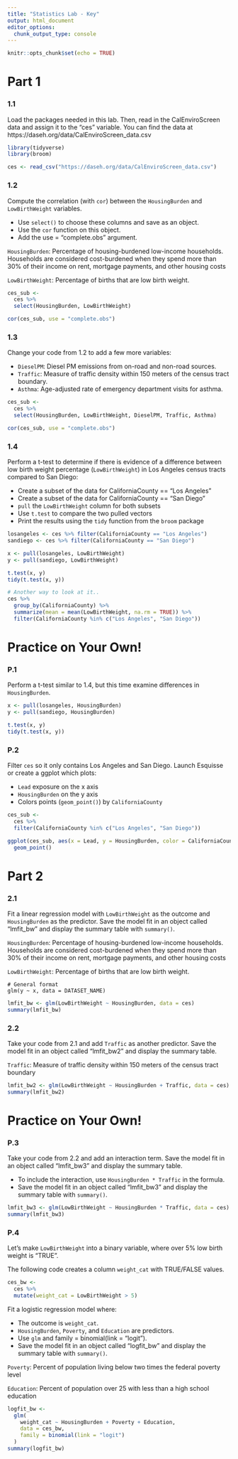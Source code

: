```yaml
---
title: "Statistics Lab - Key"
output: html_document
editor_options: 
  chunk_output_type: console
---
```


```r
knitr::opts_chunk$set(echo = TRUE)
```

# Part 1

### 1.1

Load the packages needed in this lab. Then, read in the CalEnviroScreen data and assign it to the "ces" variable. You can find the data at https://daseh.org/data/CalEnviroScreen_data.csv


```r
library(tidyverse)
library(broom)
```

```r
ces <- read_csv("https://daseh.org/data/CalEnviroScreen_data.csv")
```

### 1.2

Compute the correlation (with `cor`) between the `HousingBurden` and `LowBirthWeight` variables. 

* Use `select()` to choose these columns and save as an object. 
* Use the `cor` function on this object.
* Add the use = "complete.obs" argument.

`HousingBurden`: Percentage of housing-burdened low-income households. Households are considered cost-burdened when they spend more than 30% of their income on rent, mortgage payments, and other housing costs

`LowBirthWeight`: Percentage of births that are low birth weight.

```r
ces_sub <-
  ces %>%
  select(HousingBurden, LowBirthWeight)

cor(ces_sub, use = "complete.obs")
```

### 1.3

Change your code from 1.2 to add a few more variables: 

* `DieselPM`: Diesel PM emissions from on-road and non-road sources. 
* `Traffic`: Measure of traffic density within 150 meters of the census tract boundary. 
* `Asthma`: Age-adjusted rate of emergency department visits for asthma. 

```r
ces_sub <-
  ces %>%
  select(HousingBurden, LowBirthWeight, DieselPM, Traffic, Asthma)

cor(ces_sub, use = "complete.obs")
```

### 1.4

Perform a t-test to determine if there is evidence of a difference between low birth weight percentage (`LowBirthWeight`) in Los Angeles census tracts compared to San Diego:

* Create a subset of the data for CaliforniaCounty == "Los Angeles"
* Create a subset of the data for CaliforniaCounty == "San Diego"
* `pull` the `LowBirthWeight` column for both subsets
* Use `t.test` to compare the two pulled vectors
* Print the results using the `tidy` function from the `broom` package

```r
losangeles <- ces %>% filter(CaliforniaCounty == "Los Angeles")
sandiego <- ces %>% filter(CaliforniaCounty == "San Diego")

x <- pull(losangeles, LowBirthWeight)
y <- pull(sandiego, LowBirthWeight)

t.test(x, y)
tidy(t.test(x, y))

# Another way to look at it..
ces %>% 
  group_by(CaliforniaCounty) %>% 
  summarize(mean = mean(LowBirthWeight, na.rm = TRUE)) %>% 
  filter(CaliforniaCounty %in% c("Los Angeles", "San Diego"))
```


# Practice on Your Own!

### P.1

Perform a t-test similar to 1.4, but this time examine differences in `HousingBurden`. 

```r
x <- pull(losangeles, HousingBurden)
y <- pull(sandiego, HousingBurden)

t.test(x, y)
tidy(t.test(x, y))
```

### P.2 

Filter `ces` so it only contains Los Angeles and San Diego. Launch Esquisse or create a ggplot which plots:

* `Lead` exposure on the x axis
* `HousingBurden` on the y axis
* Colors points (`geom_point()`) by `CaliforniaCounty`

```r
ces_sub <- 
  ces %>% 
  filter(CaliforniaCounty %in% c("Los Angeles", "San Diego"))

ggplot(ces_sub, aes(x = Lead, y = HousingBurden, color = CaliforniaCounty)) +
  geom_point()
```


# Part 2

### 2.1

Fit a linear regression model with `LowBirthWeight` as the outcome and `HousingBurden` as the predictor. Save the model fit in an object called "lmfit_bw" and display the summary table with `summary()`.

`HousingBurden`: Percentage of housing-burdened low-income households. Households are considered cost-burdened when they spend more than 30% of their income on rent, mortgage payments, and other housing costs

`LowBirthWeight`: Percentage of births that are low birth weight.

```
# General format
glm(y ~ x, data = DATASET_NAME)
```

```r
lmfit_bw <- glm(LowBirthWeight ~ HousingBurden, data = ces)
summary(lmfit_bw)
```

### 2.2

Take your code from 2.1 and add `Traffic` as another predictor. Save the model fit in an object called "lmfit_bw2" and display the summary table.

`Traffic`: Measure of traffic density within 150 meters of the census tract boundary

```r
lmfit_bw2 <- glm(LowBirthWeight ~ HousingBurden + Traffic, data = ces)
summary(lmfit_bw2)
```


# Practice on Your Own!

### P.3

Take your code from 2.2 and add an interaction term. Save the model fit in an object called "lmfit_bw3" and display the summary table.

- To include the interaction, use `HousingBurden * Traffic` in the formula. 
- Save the model fit in an object called "lmfit_bw3" and display the summary table with `summary()`.

```r
lmfit_bw3 <- glm(LowBirthWeight ~ HousingBurden * Traffic, data = ces)
summary(lmfit_bw3)
```

### P.4   

Let's make `LowBirthWeight` into a binary variable, where over 5% low birth weight is "TRUE".

The following code creates a column `weight_cat` with TRUE/FALSE values.

```r
ces_bw <- 
  ces %>% 
  mutate(weight_cat = LowBirthWeight > 5)
```

Fit a logistic regression model where:

* The outcome is `weight_cat`.
* `HousingBurden`, `Poverty`, and `Education` are predictors.
* Use `glm` and family = binomial(link = "logit").
* Save the model fit in an object called "logfit_bw" and display the summary table with `summary()`.

`Poverty`: Percent of population living below two times the federal poverty level

`Education`: Percent of population over 25 with less than a high school education

```r
logfit_bw <-
  glm(
    weight_cat ~ HousingBurden + Poverty + Education,
    data = ces_bw,
    family = binomial(link = "logit")
  )
summary(logfit_bw)
```
